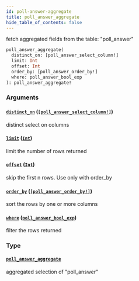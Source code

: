 ```yaml
---
id: poll-answer-aggregate
title: poll_answer_aggregate
hide_table_of_contents: false
---
```


fetch aggregated fields from the table: "poll_answer"

```graphql
poll_answer_aggregate(
  distinct_on: [poll_answer_select_column!]
  limit: Int
  offset: Int
  order_by: [poll_answer_order_by!]
  where: poll_answer_bool_exp
): poll_answer_aggregate!
```

### Arguments

#### [`distinct_on`](#) ([`[poll_answer_select_column!]`](/07-graphql/enums/poll-answer-select-column))

distinct select on columns

#### [`limit`](#) ([`Int`](/07-graphql/scalars/int))

limit the number of rows returned

#### [`offset`](#) ([`Int`](/07-graphql/scalars/int))

skip the first n rows. Use only with order_by

#### [`order_by`](#) ([`[poll_answer_order_by!]`](/07-graphql/inputs/poll-answer-order-by))

sort the rows by one or more columns

#### [`where`](#) ([`poll_answer_bool_exp`](/07-graphql/inputs/poll-answer-bool-exp))

filter the rows returned

### Type

#### [`poll_answer_aggregate`](/07-graphql/objects/poll-answer-aggregate)

aggregated selection of "poll_answer"
